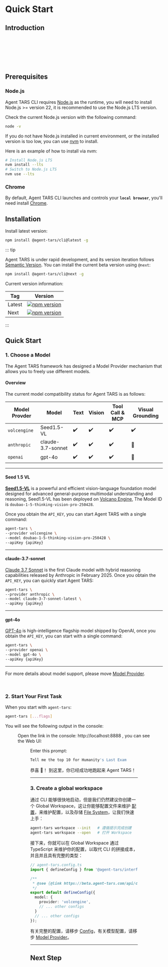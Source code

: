 
# Quick Start

## Introduction

<br />
<br />

<IntroAnimation />

<br />
<br />
<br />

## Prerequisites

### Node.js

Agent TARS CLI requires [Node.js](https://nodejs.org/) as the runtime, you will need to install Node.js >= version 22, it is recommended to use the Node.js LTS version.

Check the current Node.js version with the following command:

```bash
node -v
```

If you do not have Node.js installed in current environment, or the installed version is too low, you can use [nvm](https://github.com/nvm-sh/nvm) to install.

Here is an example of how to install via nvm:

```bash
# Install Node.js LTS
nvm install --lts
# Switch to Node.js LTS
nvm use --lts
```

### Chrome

By default, Agent TARS CLI launches and controls your **`local browser`**, you'll need install [Chrome](https://www.google.com/chrome/).

## Installation

Install latest version:

```bash
npm install @agent-tars/cli@latest -g
```

::: tip

Agent TARS is under rapid development, and its version iteration follows [Semantic Version](https://semver.org/). You can install the current beta version using `@next`:

```bash
npm install @agent-tars/cli@next -g
```

Current version information:

| Tag | Version |
| --- | --- |
| Latest | <a href="https://npmjs.com/package/@agent-tars/cli?activeTab=readme" target='_blank'><img src="https://img.shields.io/npm/v/@agent-tars/cli?style=flat-square&colorA=564341&colorB=EDED91" alt="npm version" /></a> |
| Next | <a href="https://www.npmjs.com/package/@agent-tars/cli/v/next?activeTab=readme" target='_blank'> <img src="https://img.shields.io/npm/v/@agent-tars/cli/next?style=flat-square&colorA=564341&colorB=EDED91" alt="npm version"  /></a> |

:::

## Quick Start

### 1. Choose a Model

The Agent TARS framework has designed a Model Provider mechanism that allows you to freely use different models.

#### Overview

The current model compatibility status for Agent TARS is as follows:

| Model Provder | Model             | Text | Vision | Tool Call & MCP | Visual Grounding |
| ------------- | ----------------- | ---- | ------ | --------------- | ---------------- |
| `volcengine`  | Seed1.5-VL        | ✔️   | ✔️     | ✔️              | ✔️               |
| `anthropic`   | claude-3.7-sonnet | ✔️   | ✔️     | ✔️              | 🚧               |
| `openai`      | gpt-4o            | ✔️   | ✔️     | ✔️              | 🚧               |

---

#### Seed 1.5 VL <Badge text="ByteDance" type="info" />

**[Seed1.5-VL](https://raw.githubusercontent.com/ByteDance-Seed/Seed1.5-VL/refs/heads/main/README.md)** is a powerful and efficient vision-language foundation model designed for advanced general-purpose multimodal understanding and reasoning, Seed1.5-VL has been deployed on [Volcano Engine](https://www.volcengine.com/product/doubao), The Model ID is `doubao-1-5-thinking-vision-pro-250428`.

Once you obtain the `API_KEY`, you can start Agent TARS with a single command:

```bash
agent-tars \
--provider volcengine \
--model doubao-1-5-thinking-vision-pro-250428 \
--apiKey {apiKey}
```

---

#### claude-3.7-sonnet <Badge text="Anthropic" type="info" />

[Claude 3.7 Sonnet](https://www.anthropic.com/news/claude-3-7-sonnet) is the first Claude model with hybrid reasoning capabilities released by Anthropic in February 2025. Once you obtain the `API_KEY`, you can quickly start Agent TARS:

```bash
agent-tars \
--provider anthropic \
--model claude-3-7-sonnet-latest \
--apiKey {apiKey}
```

---

#### gpt-4o <Badge text="OpenAI" type="info" />

[GPT-4o](https://platform.openai.com/docs/models/gpt-4o) is high-intelligence flagship model shipped by OpenAI, once you obtain the `API_KEY`, you can start with a single command:

```bash
agent-tars \
--provider openai \
--model gpt-4o \
--apiKey {apiKey}
```

---

For more details about model support, please move [Model Provider](../basic/model-provider.md).

<br />

### 2. Start Your First Task

When you start with `agent-tars`:

```bash
agent-tars [...flags]
```

You will see the following output in the console:


<Figure src="/agent-tars-cli.png" title="Figure 1: Agent TARS CLI" />

Open the link in the console: http://localhost:8888 , you can see the Web UI:

<Figure src="/web-ui.png" title="Figure 2: Agent TARS Web UI" />

Enter this prompt:

```bash
Tell me the top 10 for Humanity's Last Exam
```

<VideoPanel
  src="https://lf3-static.bytednsdoc.com/obj/eden-cn/zyha-aulnh/ljhwZthlaukjlkulzlp/docs/videos/quick-start.mp4"
  loop
  autoPlay
/>

恭喜 🎉！ 到这里，你已经成功地跑起来 Agent TARS！


---

### 3. Create a global workspace

通过 CLI 能够很快地启动，但是我们仍然建议你创建一个 Global Workspace，这让你能够配置文件来维护 [配置](../../api/index.md)，来维护配置，以及存储 [File System](../basic/file.md)，让我们快速上手：

```bash
agent-tars workspace --init   # 遵循提示完成创建
agent-tars workspace --open   # 打开 Workspace
```

<VideoPanel
  src="https://lf3-static.bytednsdoc.com/obj/eden-cn/zyha-aulnh/ljhwZthlaukjlkulzlp/docs/videos/create-workspace.mp4"
  loop
  autoPlay
/>

接下来，你就可以在 Global Workspace 通过 TypeScript 来维护你的配置，以取代 CLI 的拼接成本，并且并且具有完整的类型：

```ts
// agent-tars.config.ts
import { defineConfig } from '@agent-tars/interface';

/**
 * @see {@link https://beta.agent-tars.com/api/config/agent.html}
 */
export default defineConfig({
  model: {
    provider: 'volcengine',
    // ... other configs
  }
  // ... other configs
});
```

有关完整的配置，请移步 [Config](../basic/config.md)，有关模型配置，请移步 [Model Provider](../basic/model-provider.md)。


---

## Next Step
